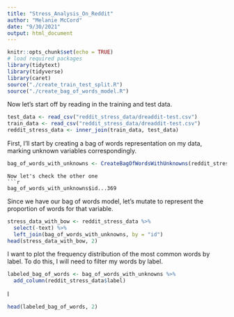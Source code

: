 ```yaml
---
title: "Stress_Analysis_On_Reddit"
author: "Melanie McCord"
date: "9/30/2021"
output: html_document
---
```


```r
knitr::opts_chunk$set(echo = TRUE)
# load required packages
library(tidytext)
library(tidyverse)
library(caret)
source("./create_train_test_split.R")
source("./create_bag_of_words_model.R")
```
Now let's start off by reading in the training and test data.
```r
test_data <- read_csv("reddit_stress_data/dreaddit-test.csv")
train_data <- read_csv("reddit_stress_data/dreaddit-test.csv")
reddit_stress_data <- inner_join(train_data, test_data)
```
First, I'll start by creating a bag of words representation on my data, marking unknown variables correspondingly.
```r
bag_of_words_with_unknowns <- CreateBagOfWordsWithUnknowns(reddit_stress_data)
```

```
Now let's check the other one
```r
bag_of_words_with_unknowns$id...369
```

Since we have our bag of words model, let's mutate to represent the proportion of words for that variable.
```r
stress_data_with_bow <- reddit_stress_data %>%
  select(-text) %>%
  left_join(bag_of_words_with_unknowns, by = "id")
head(stress_data_with_bow, 2)
```
I want to plot the frequency distribution of the most common words by label. To do this, I will need to filter my words by label.
```r
labeled_bag_of_words <- bag_of_words_with_unknowns %>%
  add_column(reddit_stress_data$label)
```
I
```r
head(labeled_bag_of_words, 2)
```

